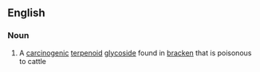 ==English==

===Noun===
{{en-noun|-}}

#{{organic compound}} A [[carcinogenic]] [[terpenoid]] [[glycoside]] found in [[bracken]] that is poisonous to cattle